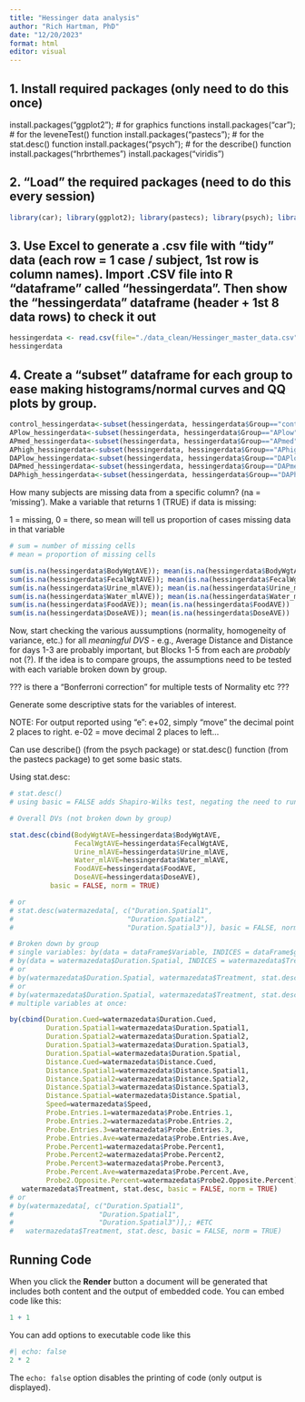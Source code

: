 ```yaml
---
title: "Hessinger data analysis"
author: "Rich Hartman, PhD"
date: "12/20/2023"
format: html
editor: visual
---
```


## 1. Install required packages (only need to do this once)

install.packages("ggplot2"); \# for graphics functions install.packages("car"); \# for the leveneTest() function install.packages("pastecs"); \# for the stat.desc() function install.packages("psych"); \# for the describe() function install.packages("hrbrthemes") install.packages("viridis")

## 2. "Load" the required packages (need to do this every session)

```r
library(car); library(ggplot2); library(pastecs); library(psych); library(hrbrthemes); library(viridis)
```

## 3. Use Excel to generate a .csv file with "tidy" data (each row = 1 case / subject, 1st row is column names). Import .CSV file into R "dataframe" called "hessingerdata". Then show the "hessingerdata" dataframe (header + 1st 8 data rows) to check it out

```r
hessingerdata <- read.csv(file="./data_clean/Hessinger_master_data.csv", header=TRUE, sep=",")
hessingerdata
```

## 4. Create a "subset" dataframe for each group to ease making histograms/normal curves and QQ plots by group.

```r
control_hessingerdata<-subset(hessingerdata, hessingerdata$Group=="control")
APlow_hessingerdata<-subset(hessingerdata, hessingerdata$Group=="APlow")
APmed_hessingerdata<-subset(hessingerdata, hessingerdata$Group=="APmed")
APhigh_hessingerdata<-subset(hessingerdata, hessingerdata$Group=="APhigh")
DAPlow_hessingerdata<-subset(hessingerdata, hessingerdata$Group=="DAPlow")
DAPmed_hessingerdata<-subset(hessingerdata, hessingerdata$Group=="DAPmed")
DAPhigh_hessingerdata<-subset(hessingerdata, hessingerdata$Group=="DAPhigh")
```

How many subjects are missing data from a specific column? (na = 'missing'). Make a variable that returns 1 (TRUE) if data is missing: 

1 = missing, 0 = there, so mean will tell us proportion of cases missing data in that variable

```r
# sum = number of missing cells
# mean = proportion of missing cells

sum(is.na(hessingerdata$BodyWgtAVE)); mean(is.na(hessingerdata$BodyWgtAVE))
sum(is.na(hessingerdata$FecalWgtAVE)); mean(is.na(hessingerdata$FecalWgtAVE))
sum(is.na(hessingerdata$Urine_mlAVE)); mean(is.na(hessingerdata$Urine_mlAVE))
sum(is.na(hessingerdata$Water_mlAVE)); mean(is.na(hessingerdata$Water_mlAVE))
sum(is.na(hessingerdata$FoodAVE)); mean(is.na(hessingerdata$FoodAVE))
sum(is.na(hessingerdata$DoseAVE)); mean(is.na(hessingerdata$DoseAVE))
```
Now, start checking the various aussumptions (normality, homogeneity of variance, etc.) for all *meaningful DVS* - e.g., Average Distance and Distance for days 1-3 are probably important, but Blocks 1-5 from each are *probably* not (?). If the idea is to compare groups, the assumptions need to be tested with each variable broken down by group.

??? is there a "Bonferroni correction" for multiple tests of Normality etc ???

Generate some descriptive stats for the variables of interest.

NOTE: For output reported using "e": e+02, simply "move" the decimal point 2 places to right. e-02 = move decimal 2 places to left...

Can use describe() (from the psych package)
  or
stat.desc() function (from the pastecs package) to get some basic stats.

Using stat.desc:

```r

# stat.desc()
# using basic = FALSE adds Shapiro-Wilks test, negating the need to run that separately as with describe()

# Overall DVs (not broken down by group)

stat.desc(cbind(BodyWgtAVE=hessingerdata$BodyWgtAVE,
                FecalWgtAVE=hessingerdata$FecalWgtAVE,
                Urine_mlAVE=hessingerdata$Urine_mlAVE,
                Water_mlAVE=hessingerdata$Water_mlAVE,
                FoodAVE=hessingerdata$FoodAVE,
                DoseAVE=hessingerdata$DoseAVE),
          basic = FALSE, norm = TRUE)

# or
# stat.desc(watermazedata[, c("Duration.Spatial1",
#                            "Duration.Spatial2",
#                            "Duration.Spatial3")], basic = FALSE, norm = TRUE); # ETC

# Broken down by group
# single variables: by(data = dataFrame$Variable, INDICES = dataFrame$grouping DV, FUN = function)
# by(data = watermazedata$Duration.Spatial, INDICES = watermazedata$Treatment, FUN = stat.desc)
# or
# by(watermazedata$Duration.Spatial, watermazedata$Treatment, stat.desc)
# or
# by(watermazedata$Duration.Spatial, watermazedata$Treatment, stat.desc, basic = FALSE, norm = TRUE)
# multiple variables at once:

by(cbind(Duration.Cued=watermazedata$Duration.Cued,
         Duration.Spatial1=watermazedata$Duration.Spatial1,
         Duration.Spatial2=watermazedata$Duration.Spatial2,
         Duration.Spatial3=watermazedata$Duration.Spatial3,
         Duration.Spatial=watermazedata$Duration.Spatial,
         Distance.Cued=watermazedata$Distance.Cued,
         Distance.Spatial1=watermazedata$Distance.Spatial1,
         Distance.Spatial2=watermazedata$Distance.Spatial2,
         Distance.Spatial3=watermazedata$Distance.Spatial3,
         Distance.Spatial=watermazedata$Distance.Spatial,
         Speed=watermazedata$Speed,
         Probe.Entries.1=watermazedata$Probe.Entries.1,
         Probe.Entries.2=watermazedata$Probe.Entries.2,
         Probe.Entries.3=watermazedata$Probe.Entries.3,
         Probe.Entries.Ave=watermazedata$Probe.Entries.Ave,
         Probe.Percent1=watermazedata$Probe.Percent1,
         Probe.Percent2=watermazedata$Probe.Percent2,
         Probe.Percent3=watermazedata$Probe.Percent3,
         Probe.Percent.Ave=watermazedata$Probe.Percent.Ave,
         Probe2.Opposite.Percent=watermazedata$Probe2.Opposite.Percent),
   watermazedata$Treatment, stat.desc, basic = FALSE, norm = TRUE)
# or
# by(watermazedata[, c("Duration.Spatial1",
#                     "Duration.Spatial1",
#                     "Duration.Spatial3")],; #ETC
#   watermazedata$Treatment, stat.desc, basic = FALSE, norm = TRUE)

```


























## Running Code

When you click the **Render** button a document will be generated that includes both content and the output of embedded code. You can embed code like this:

```r
1 + 1
```

You can add options to executable code like this

```r
#| echo: false
2 * 2
```

The `echo: false` option disables the printing of code (only output is displayed).
